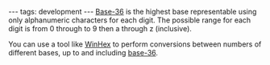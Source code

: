 ---
tags: development
---
[[Base-36]] is the highest base representable using only alphanumeric characters for each digit. The possible range for each digit is from 0 through to 9 then a through z (inclusive).

You can use a tool like [[WinHex]] to perform conversions between numbers of different bases, up to and including [[base-36]].

